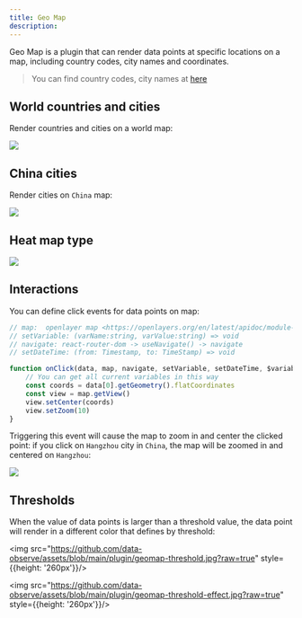 ```yaml
---
title: Geo Map
description: 
---
```



Geo Map is a plugin that can render data points at specific locations on a map, including country codes, city names and coordinates.

> You can find country codes, city names at [here](https://github.com/data-observe/datav/tree/main/ui/public/plugins/panel/geomap)

## World countries and cities
Render countries and cities on a world map:

<img src="https://github.com/data-observe/assets/blob/main/plugin/geomap.jpg?raw=true" />

## China cities

Render cities on `China` map:

<img src="https://github.com/data-observe/assets/blob/main/plugin/china-map.jpg?raw=true" />


## Heat map type 

<img src="https://github.com/data-observe/assets/blob/main/plugin/heat-map.jpg?raw=true" />


## Interactions 

You can define click events for data points on map: 

```js
// map:  openlayer map <https://openlayers.org/en/latest/apidoc/module-ol_Map-Map.html>
// setVariable: (varName:string, varValue:string) => void 
// navigate: react-router-dom -> useNavigate() -> navigate 
// setDateTime: (from: Timestamp, to: TimeStamp) => void

function onClick(data, map, navigate, setVariable, setDateTime, $variables) {
    // You can get all current variables in this way
    const coords = data[0].getGeometry().flatCoordinates
    const view = map.getView()
    view.setCenter(coords)
    view.setZoom(10)
}
```

Triggering this event will cause the map to zoom in and center the clicked point: if you click on `Hangzhou` city in `China`, the map will be zoomed in and centered on `Hangzhou`:

<img src="https://github.com/data-observe/assets/blob/main/plugin/zoom-hangzhou.jpg?raw=true" />

## Thresholds

When the value of data points is larger than a threshold value, the data point will render in a different color that defines by threshold:

<img src="https://github.com/data-observe/assets/blob/main/plugin/geomap-threshold.jpg?raw=true" style={{height: '260px'}}/>


<img src="https://github.com/data-observe/assets/blob/main/plugin/geomap-threshold-effect.jpg?raw=true" style={{height: '260px'}}/>